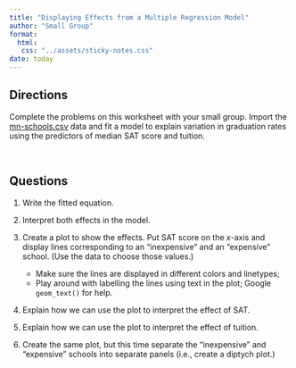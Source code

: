 ```yaml
---
title: "Displaying Effects from a Multiple Regression Model"
author: "Small Group"
format:
  html:
   css: "../assets/sticky-notes.css"
date: today
---
```


## Directions

Complete the problems on this worksheet with your small group. Import the [mn-schools.csv](https://raw.githubusercontent.com/zief0002/rustic-penguin/main/data/mn-schools.csv) data and fit a model to explain variation in graduation rates using the predictors of median SAT score and tuition.

<br />


## Questions

1. Write the fitted equation.

2. Interpret both effects in the model.

3. Create a plot to show the effects. Put SAT score on the *x*-axis and display lines corresponding to an "inexpensive" and an "expensive" school. (Use the data to choose those values.)
    - Make sure the lines are displayed in different colors and linetypes;
    - Play around with labelling the lines using text in the plot; Google `geom_text()` for help.


4. Explain how we can use the plot to interpret the effect of SAT.

5. Explain how we can use the plot to interpret the effect of tuition.

6. Create the same plot, but this time separate the "inexpensive" and "expensive" schools into separate panels (i.e., create a diptych plot.)

<br />

